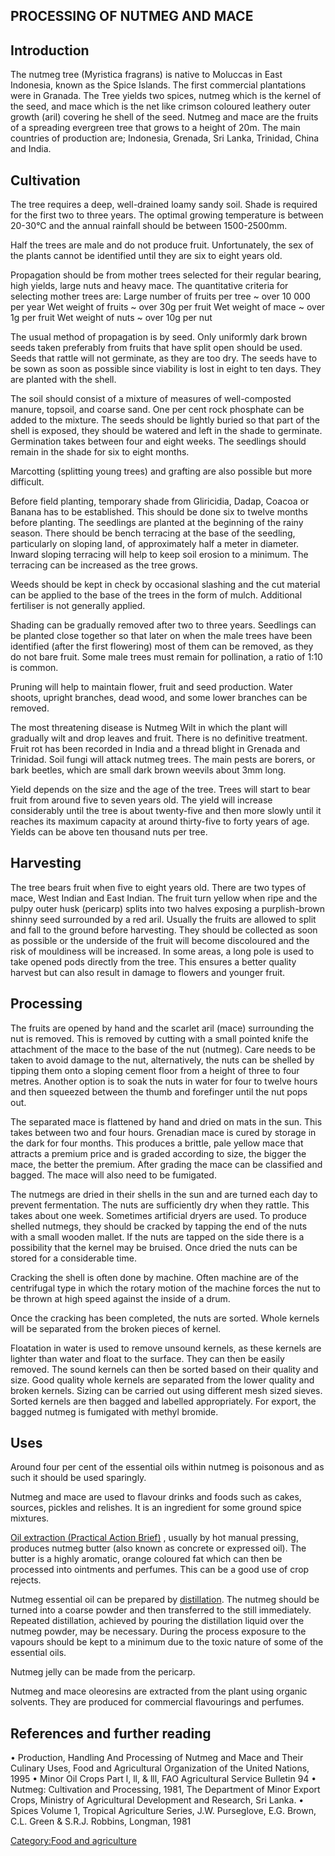 {{PATBpage}}


== PROCESSING OF NUTMEG AND MACE  ==
 

== Introduction  ==

The nutmeg tree (Myristica fragrans) is native to Moluccas in East Indonesia, known as the Spice Islands.  The first commercial plantations were in Granada.  The Tree yields two spices, nutmeg which is the kernel of the seed, and mace which is the net like crimson coloured leathery outer growth (aril) covering he shell of the seed.  Nutmeg and mace are the fruits of a spreading evergreen tree that grows to a height of 20m.  The main countries of production are; Indonesia, Grenada, Sri Lanka, Trinidad, China and India. 
  

== Cultivation ==
The tree requires a deep, well-drained loamy sandy soil.  Shade is required for the first two to three years.  The optimal growing temperature is between 20-30°C and the annual rainfall should be between 1500-2500mm.  
 
Half the trees are male and do not produce fruit.  Unfortunately, the sex of the plants cannot be identified until they are six to eight years old.   
 
Propagation should be from mother trees selected for their regular bearing, high yields, large nuts and heavy mace.  The quantitative criteria for selecting mother trees are: 
Large number of fruits per tree ~ over 10 000 per year 
Wet weight of fruits ~ over 30g per fruit 
Wet weight of mace ~ over 1g per fruit 
Wet weight of nuts ~ over 10g per nut 
 
The usual method of propagation is by seed.  Only uniformly dark brown seeds taken preferably from fruits that have split open should be used.  Seeds that rattle will not germinate, as they are too dry.  The seeds have to be sown as soon as possible since viability is lost in eight to ten days.  They are planted with the shell. 
 
The soil should consist of a mixture of measures of well-composted manure, topsoil, and coarse sand.  One per cent rock phosphate can be added to the mixture.  The seeds should be lightly buried so that part of the shell is exposed, they should be watered and left in the shade to germinate.  Germination takes between four and eight weeks. The seedlings should remain in the shade for six to eight months.   
 
Marcotting (splitting young trees) and grafting are also possible but more difficult. 
 
Before field planting, temporary shade from Gliricidia, Dadap, Coacoa or Banana has to be established.  This should be done six to twelve months before planting.  The seedlings are planted at the beginning of the rainy season.  There should be bench terracing at the base of the seedling, particularly on sloping land, of approximately half a meter in diameter.  Inward sloping terracing will help to keep soil erosion to a minimum.  The terracing can be increased as the tree grows.  
 
Weeds should be kept in check by occasional slashing and the cut material can be applied to the base of the trees in the form of mulch.  Additional fertiliser is not generally applied.  
 
Shading can be gradually removed after two to three years.  Seedlings can be planted close together so that later on when the male trees have been identified (after the first flowering) most of them can be removed, as they do not bare fruit.  Some male trees must remain for pollination, a ratio of 1:10 is common. 
 
Pruning will help to maintain flower, fruit and seed production.  Water shoots, upright branches, dead wood, and some lower branches can be removed.  

 
 
 
 
 
The most threatening disease is Nutmeg Wilt in which the plant will gradually wilt and drop leaves and fruit.  There is no definitive treatment. Fruit rot has been recorded in India and a thread blight in Grenada and Trinidad.  Soil fungi will attack nutmeg trees.  The main pests are borers, or bark beetles, which are small dark brown weevils about 3mm long. 
 
Yield depends on the size and the age of the tree.  Trees will start to bear fruit from around five to seven years old.  The yield will increase considerably until the tree is about twenty-five and then more slowly until it reaches its maximum capacity at around thirty-five to forty years of age.  Yields can be above ten thousand nuts per tree.  
 

== Harvesting ==
The tree bears fruit when five to eight years old.  There are two types of mace, West Indian and East Indian.  The fruit turn yellow when ripe and the pulpy outer husk (pericarp) splits into two halves exposing a purplish-brown shinny seed surrounded by a red aril.  Usually the fruits are allowed to split and fall to the ground before harvesting.  They should be collected as soon as possible or the underside of the fruit will become discoloured and the risk of mouldiness will be increased.  In some areas, a long pole is used to take opened pods directly from the tree.  This ensures a better quality harvest but can also result in damage to flowers and younger fruit. 
 

== Processing ==
The fruits are opened by hand and the scarlet aril (mace) surrounding the nut is removed.  This is removed by cutting with a small pointed knife the attachment of the mace to the base of the nut (nutmeg).  Care needs to be taken to avoid damage to the nut, alternatively, the nuts can be shelled by tipping them onto a sloping cement floor from a height of three to four metres.  Another option is to soak the nuts in water for four to twelve hours and then squeezed between the thumb and forefinger until the nut pops out.  
 
The separated mace is flattened by hand and dried on mats in the sun.  This takes between two and four hours.  Grenadian mace is cured by storage in the dark for four months.  This produces a brittle, pale yellow mace that attracts a premium price and is graded according to size, the bigger the mace, the better the premium.  After grading the mace can be classified and bagged.  The mace will also need to be fumigated. 
 
The nutmegs are dried in their shells in the sun and are turned each day to prevent fermentation.  The nuts are sufficiently dry when they rattle.  This takes about one week.  Sometimes artificial dryers are used.  To produce shelled nutmegs, they should be cracked by tapping the end of the nuts with a small wooden mallet.  If the nuts are tapped on the side there is a possibility that the kernel may be bruised.  Once dried the nuts can be stored for a considerable time.  
 
Cracking the shell is often done by machine.  Often machine are of the centrifugal type in which the rotary motion of the machine forces the nut to be thrown at high speed against the inside of a drum.  
 
Once the cracking has been completed, the nuts are sorted.  Whole kernels will be separated from the broken pieces of kernel. 
 
Floatation in water is used to remove unsound kernels, as these kernels are lighter than water and float to the surface.  They can then be easily removed.  The sound kernels can then be sorted based on their quality and size.  Good quality whole kernels are separated from the lower quality and broken kernels.  Sizing can be carried out using different mesh sized sieves.  Sorted kernels are then bagged and labelled appropriately.  For export, the bagged nutmeg is fumigated with methyl bromide.  
 

== Uses == 
Around four per cent of the essential oils within nutmeg is poisonous and as such it should be used sparingly.  
 
Nutmeg and mace are used to flavour drinks and foods such as cakes, sources, pickles and relishes.  It is an ingredient for some ground spice mixtures.   
 
[[Oil extraction (Practical Action Brief)]] , usually by hot manual pressing, produces nutmeg butter (also known as concrete or expressed oil).  The butter is a highly aromatic, orange coloured fat which can then be processed into ointments and perfumes.  This can be a good use of crop rejects.   
 
Nutmeg essential oil can be prepared by [[distillation]].  The nutmeg should be turned into a coarse powder and then transferred to the still immediately.  Repeated distillation, achieved by pouring the distillation liquid over the nutmeg powder, may be necessary.  During the process exposure to the vapours should be kept to a minimum due to the toxic nature of some of the essential oils.  
 
Nutmeg jelly can be made from the pericarp.  
 
Nutmeg and mace oleoresins are extracted from the plant using organic solvents.  They are produced for commercial flavourings and perfumes.

== References and further reading ==
• Production, Handling And Processing of Nutmeg and Mace and Their Culinary Uses, Food and Agricultural Organization of the United Nations, 1995 
• Minor Oil Crops Part l, ll, & lll, FAO Agricultural Service Bulletin 94 
• Nutmeg: Cultivation and Processing, 1981, The Department of Minor Export Crops, Ministry of Agricultural Development and Research, Sri Lanka. 
• Spices Volume 1, Tropical Agriculture Series, J.W. Purseglove, E.G. Brown, C.L. Green & S.R.J. Robbins, Longman, 1981

[[Category:Food and agriculture]]